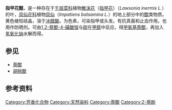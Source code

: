 {{chembox
| Reference=<ref>''Merck Index'', 12th Edition, '''5406'''.</ref><ref>[http://physchem.ox.ac.uk/MSDS/HY/2-hydroxy-1,4-naphthaquinone.html MSDS]{{Dead link|date=2018年9月 |bot=InternetArchiveBot |fix-attempted=yes }} at Physical & Theoretical Chemistry Laboratory, [[University_of_Oxford|University of Oxford]]</ref>
| ImageFile = HNQ.svg
| ImageSize = 151
| ImageName = Skeletal formula
| ImageFile1 = Lawsone-3D-balls.png
| ImageSize1 = 190
| ImageName1 = ball-and-stick model
| IUPACName = 2-Hydroxy-1,4-naphthoquinone
| OtherNames = 散沫花醌，散沫花素，劳索酮，2-羟基-1,4-萘二酮，2-羟基-1,4-萘醌
| Section1 = {{Chembox Identifiers
| CASNo = 83-72-7
| CASNo_Ref = {{cascite|correct|CAS}}
|  PubChem  =  6755
|  SMILES  =  O=C(C(O)=C1)C2=C(C=CC=C2)C1=O
|  ChEMBL_Ref  = {{ebicite|changed|EBI}}|  ChEMBL  =  240963
|  UNII_Ref  = {{fdacite|changed|FDA}}|  UNII  =  TLH4A6LV1W
|  EINECS  =  201-496-3
|  ChemSpiderID_Ref  = {{chemspidercite|changed|chemspider}}|  ChemSpiderID  =  10430995
|  InChI  =  1/C10H6O3/c11-8-5-9(12)10(13)7-4-2-1-3-6(7)8/h1-5,12H
|  InChIKey  =  CSFWPUWCSPOLJW-UHFFFAOYAK
|  StdInChI_Ref  = {{stdinchicite|changed|chemspider}}|  StdInChI  =  1S/C10H6O3/c11-8-5-9(12)10(13)7-4-2-1-3-6(7)8/h1-5,12H
|  StdInChIKey_Ref  = {{stdinchicite|changed|chemspider}}|  StdInChIKey  =  CSFWPUWCSPOLJW-UHFFFAOYSA-N
|  ChEBI_Ref  = {{ebicite|changed|EBI}}|  ChEBI  =  44401
|  KEGG_Ref  = {{keggcite|changed|kegg}}|  KEGG  =  C10368
}}
| Section2 = {{Chembox Properties
|   Formula = C<sub>10</sub>H<sub>6</sub>O<sub>3</sub>
|   MolarMass = 174.15
|   Appearance = 黄色棱状晶体
|   Density = 
|   MeltingPt = 195-196 °C (分解)
|   BoilingPt = 
|   Solubility = 
  }}
| Section3 = {{Chembox Hazards
|   MainHazards = 
|   FlashPt = 
|   Autoignition = 
|   wxxfh={{wxxfh|Xn}}
|   RPhrases={{R36/37/38}}
|   SPhrases={{S26}}, {{S36/37/39}}
|   LD50 = 100 mg/kg 
  }}
}}

'''指甲花醌'''，是一种存在于[[千屈菜科|千屈菜科]]植物[[散沫花|散沫花]]（[[指甲花|指甲花]]）（''Lawsonia inermis L.''）的叶，[[凤仙花科|凤仙花科]]植物[[凤仙|凤仙]]（''Impatiens balsamina L.''）的地上部分中的[[醌|醌]]类物质。黄色棱柱结晶，溶于[[冰醋酸|冰醋酸]]。为色素，可染指甲或头发。有抗真菌和止血作用。也用作防晒剂。可由[[1,2-萘醌-4-磺酸铵|1,2-萘醌-4-磺酸铵]]与[[硫|硫]]在[[甲醇|甲醇]]中反应，得[[甲氧基萘醌|甲氧基萘醌]]，再加入[[氢氧化钠|氢氧化钠]]水解而得。

==参见==
*[[萘醌|萘醌]]
*[[胡桃醌|胡桃醌]]

==参考资料==
{{reflist}}

[[Category:芳香化合物|Category:芳香化合物]]
[[Category:天然染料|Category:天然染料]]
[[Category:萘醌|Category:萘醌]]
[[Category:2-萘酚|Category:2-萘酚]]